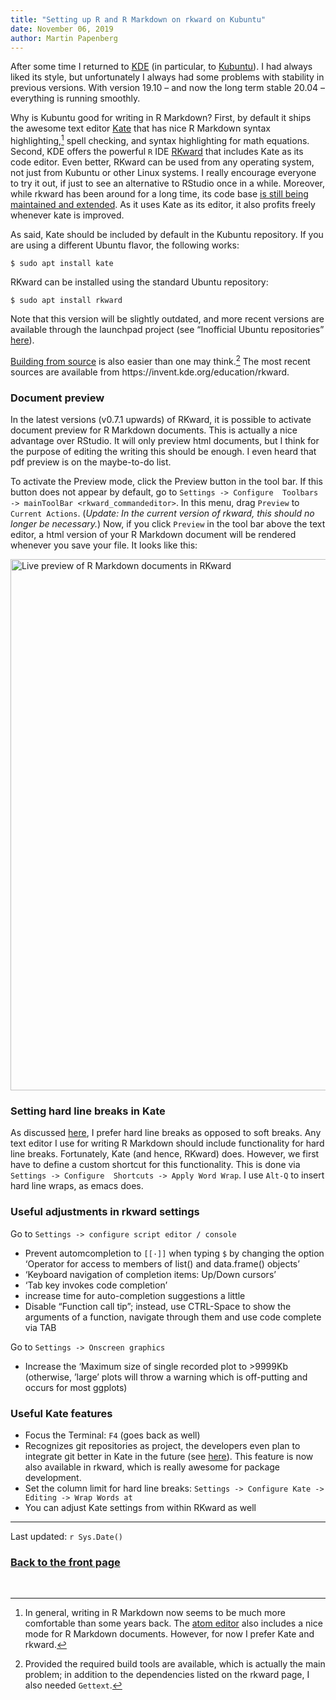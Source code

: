 ```yaml
---
title: "Setting up R and R Markdown on rkward on Kubuntu"
date: November 06, 2019
author: Martin Papenberg
---
```


After some time I returned to [KDE](https://kde.org/) (in particular, to 
[Kubuntu](https://kubuntu.org/)). I had always liked its style, but 
unfortunately I always had some problems with stability in previous versions. 
With version 19.10 -- and now the long term stable 20.04 -- everything is 
running smoothly. 

Why is Kubuntu good for writing in R Markdown? First, by default it ships the 
awesome text editor [Kate](https://kate-editor.org/) that has nice R Markdown 
syntax highlighting,[^atom] spell checking, and syntax highlighting for math 
equations. Second, KDE offers the powerful `R` IDE 
[RKward](https://rkward.kde.org) that includes Kate as its code editor. Even 
better, RKward can be used from any operating system, not just from Kubuntu or 
other Linux systems. I really encourage everyone to try it out, if just to see 
an alternative to RStudio once in a while. Moreover, while rkward has been 
around for a long time, its code base [is still being maintained and 
extended](https://invent.kde.org/education/rkward). As it uses Kate as its 
editor, it also profits freely whenever kate is improved.

[^atom]: In general, writing in R Markdown now seems to be much more 
comfortable than some years back. The [atom editor](https://atom.io/) 
also includes a nice mode for R Markdown documents. However, for now I 
prefer Kate and rkward.

As said, Kate should be included by default in the Kubuntu repository.
If you are using a different Ubuntu flavor, the following works:

```
$ sudo apt install kate
```

RKward can be installed using the standard Ubuntu repository:

```
$ sudo apt install rkward
```

Note that this version will be slightly outdated, and more recent 
versions are available through the launchpad project (see "Inofficial 
Ubuntu repositories" 
[here](https://rkward.kde.org/Binaries_and_Build_Scripts.html)).

[Building from source](https://rkward.kde.org/Building_RKWard_From_Source.html) 
is also easier than one may think.[^deps] The most recent sources are 
available from https://invent.kde.org/education/rkward.

[^deps]: Provided the required build tools are available, which is actually the 
main problem; in addition to the dependencies listed on the rkward page, I also 
needed `Gettext`.

### Document preview

In the latest versions (v0.7.1 upwards) of RKward, it is possible to activate 
document preview for R Markdown documents. This is actually a nice 
advantage over RStudio. It will only preview html documents, but I think 
for the purpose of editing the writing this should be enough. I even 
heard that pdf preview is on the maybe-to-do list.

To activate the Preview mode, click the Preview button in the tool bar. 
If this button does not appear by default, go to `Settings -> Configure 
Toolbars -> mainToolBar <rkward_commandeditor>`. In this menu, drag 
`Preview` to `Current Actions`. (*Update: In the current version of rkward, this 
should no longer be necessary.*) Now, if you click `Preview` in the tool 
bar above the text editor, a html version of your R Markdown document 
will be rendered whenever you save your file. It looks like this:

<img src = "../img/rkward.png" width = 850 alt = "Live preview of R Markdown documents in RKward">

### Setting hard line breaks in Kate

As discussed [here](05_setUpRMDemacs.html), I prefer hard line breaks as 
opposed to soft breaks. Any text editor I use for writing R Markdown 
should include functionality for hard line breaks. Fortunately, Kate 
(and hence, RKward) does. However, we first have to define a custom 
shortcut for this functionality. This is done via `Settings -> Configure 
Shortcuts -> Apply Word Wrap`. I use `Alt-Q` to insert hard line wraps, as
emacs does.

### Useful adjustments in rkward settings

Go to `Settings -> configure script editor / console`

- Prevent automcompletion to `[[·]]` when typing `$` by changing the option 
'Operator for access to members of list() and data.frame() objects'
- 'Keyboard navigation of completion items: Up/Down cursors'
- 'Tab key invokes code completion'
- increase time for auto-completion suggestions a little
- Disable "Function call tip"; instead, use CTRL-Space to show the arguments of 
a function, navigate through them and use code complete via TAB

Go to `Settings -> Onscreen graphics`

- Increase the 'Maximum size of single recorded plot to >9999Kb (otherwise, 
'large' plots will throw a warning which is off-putting and occurs for 
most ggplots)

### Useful Kate features

- Focus the Terminal: `F4` (goes back as well)
- Recognizes git repositories as project, the developers even plan to 
integrate git better in Kate in the future (see 
[here](https://kate-editor.org/post/2019/2019-10-20-git-client-
integration/)). This feature is now also available in rkward, which is really 
awesome for package development.
- Set the column limit for hard line breaks: 
  `Settings -> Configure Kate -> Editing -> Wrap Words at`
- You can adjust Kate settings from within RKward as well

---

Last updated: `r Sys.Date()`
  
### <a href="index.html">Back to the front page</a>

&nbsp;
